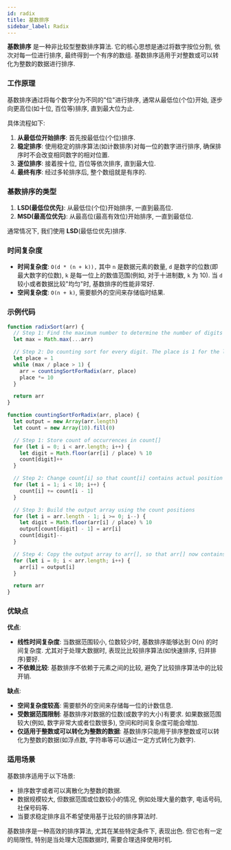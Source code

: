 ```yaml
---
id: radix
title: 基数排序
sidebar_label: Radix
---
```


**基数排序** 是一种非比较型整数排序算法. 它的核心思想是通过将数字按位分割, 依次对每一位进行排序, 最终得到一个有序的数组. 基数排序适用于对整数或可以转化为整数的数据进行排序.

### 工作原理

基数排序通过将每个数字分为不同的"位"进行排序, 通常从最低位(个位)开始, 逐步向更高位(如十位, 百位等)排序, 直到最大位为止.

具体流程如下:

1. **从最低位开始排序**: 首先按最低位(个位)排序.
2. **稳定排序**: 使用稳定的排序算法(如计数排序)对每一位的数字进行排序, 确保排序时不会改变相同数字的相对位置.
3. **逐位排序**: 接着按十位, 百位等依次排序, 直到最大位.
4. **最终有序**: 经过多轮排序后, 整个数组就是有序的.

### 基数排序的类型

1. **LSD(最低位优先)**: 从最低位(个位)开始排序, 一直到最高位.
2. **MSD(最高位优先)**: 从最高位(最高有效位)开始排序, 一直到最低位.

通常情况下, 我们使用 **LSD**(最低位优先)排序.

### 时间复杂度

- **时间复杂度**: `O(d * (n + k)),` 其中 `n` 是数据元素的数量, `d` 是数字的位数(即最大数字的位数), `k` 是每一位上的数值范围(例如, 对于十进制数, `k` 为 10). 当 `d` 较小或者数据比较"均匀"时, 基数排序的性能非常好.
- **空间复杂度**: `O(n + k)`, 需要额外的空间来存储临时结果.

### 示例代码

```ts
function radixSort(arr) {
  // Step 1: Find the maximum number to determine the number of digits
  let max = Math.max(...arr)

  // Step 2: Do counting sort for every digit. The place is 1 for the least significant digit.
  let place = 1
  while (max / place > 1) {
    arr = countingSortForRadix(arr, place)
    place *= 10
  }

  return arr
}

function countingSortForRadix(arr, place) {
  let output = new Array(arr.length)
  let count = new Array(10).fill(0)

  // Step 1: Store count of occurrences in count[]
  for (let i = 0; i < arr.length; i++) {
    let digit = Math.floor(arr[i] / place) % 10
    count[digit]++
  }

  // Step 2: Change count[i] so that count[i] contains actual position of this digit in output[]
  for (let i = 1; i < 10; i++) {
    count[i] += count[i - 1]
  }

  // Step 3: Build the output array using the count positions
  for (let i = arr.length - 1; i >= 0; i--) {
    let digit = Math.floor(arr[i] / place) % 10
    output[count[digit] - 1] = arr[i]
    count[digit]--
  }

  // Step 4: Copy the output array to arr[], so that arr[] now contains sorted numbers according to current digit
  for (let i = 0; i < arr.length; i++) {
    arr[i] = output[i]
  }

  return arr
}
```

### 优缺点

**优点**:

- **线性时间复杂度**: 当数据范围较小, 位数较少时, 基数排序能够达到 O(n) 的时间复杂度. 尤其对于处理大数据时, 表现比比较排序算法(如快速排序, 归并排序)要好.
- **不依赖比较**: 基数排序不依赖于元素之间的比较, 避免了比较排序算法中的比较开销.

**缺点**:

- **空间复杂度较高**: 需要额外的空间来存储每一位的计数信息.
- **受数据范围限制**: 基数排序对数据的位数(或数字的大小)有要求. 如果数据范围较大(例如, 数字非常大或者位数很多), 空间和时间复杂度可能会增加.
- **仅适用于整数或可以转化为整数的数据**: 基数排序只能用于排序整数或可以转化为整数的数据(如浮点数, 字符串等可以通过一定方式转化为数字).

### 适用场景

基数排序适用于以下场景:

- 排序数字或者可以离散化为整数的数据.
- 数据规模较大, 但数据范围或位数较小的情况, 例如处理大量的数字, 电话号码, 社保号码等.
- 当要求稳定排序且不希望使用基于比较的排序算法时.

基数排序是一种高效的排序算法, 尤其在某些特定条件下, 表现出色. 但它也有一定的局限性, 特别是当处理大范围数据时, 需要合理选择使用时机.
